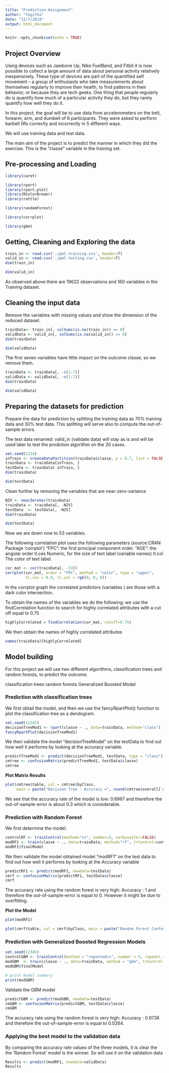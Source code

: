 ---
title: "Prediction-Assignment"
author: "Yogitha"
date: "12/7/2019"
output: html_document
---

```{r setup, include=FALSE}
knitr::opts_chunk$set(echo = TRUE)
```

## Project Overview

Using devices such as Jawbone Up, Nike FuelBand, and Fitbit it is now possible to collect a large amount of data about personal activity relatively inexpensively. These type of devices are part of the quantified self movement – a group of enthusiasts who take measurements about themselves regularly to improve their health, to find patterns in their behavior, or because they are tech geeks. One thing that people regularly do is quantify how much of a particular activity they do, but they rarely quantify how well they do it. 

In this project, the goal will be to use data from accelerometers on the belt, forearm, arm, and dumbell of 6 participants. They were asked to perform barbell lifts correctly and incorrectly in 5 different ways.

We will use training data and test data.

The main aim of the project is to predict the manner in which they did the exercise. This is the "classe" variable in the training set.

## Pre-processing and Loading

```{r caret}
library(caret)
```

```{r}
library(rpart)
library(rpart.plot)
library(RColorBrewer)
library(rattle)
```

```{r}
library(randomForest)
```

```{r}
library(corrplot)
```

```{r}
library(gbm)
```

## Getting, Cleaning and Exploring the data

```{r}
train_in <- read.csv('./pml-training.csv', header=T)
valid_in <- read.csv('./pml-testing.csv', header=T)
dim(train_in)
```

```{r}
dim(valid_in)
```
As observed above there are 19622 observations and 160 variables in the Training dataset.

## Cleaning the input data
Remove the variables with missing values and show the dimension of the reduced dataset.
```{r}
trainData<- train_in[, colSums(is.na(train_in)) == 0]
validData <- valid_in[, colSums(is.na(valid_in)) == 0]
dim(trainData)
```
```{r}
dim(validData)
```

The first seven variables have little impact on the outcome classe, so we remove them.
```{r}
trainData <- trainData[, -c(1:7)]
validData <- validData[, -c(1:7)]
dim(trainData)
```
```{r}
dim(validData)
```

## Preparing the datasets for prediction
Prepare the data for prediction by splitting the training data as 70% training data and 30% test data. This splitting will serve also to compute the out-of-sample errors.

The test data renamed: valid_in (validate data) will stay as is and will be used later to test the prodction algorithm on the 20 cases.
```{r}
set.seed(1234) 
inTrain <- createDataPartition(trainData$classe, p = 0.7, list = FALSE)
trainData <- trainData[inTrain, ]
testData <- trainData[-inTrain, ]
dim(trainData)
```
```{r}
dim(testData)
```

Clean further by removing the variables that are near-zero-variance
```{r}
NZV <- nearZeroVar(trainData)
trainData <- trainData[, -NZV]
testData  <- testData[, -NZV]
dim(trainData)
```
```{r}
dim(testData)
```

Now we are down now to 53 variables.

The following correlation plot uses the following parameters (source:CRAN Package ‘corrplot’) “FPC”: the first principal component order. “AOE”: the angular order tl.cex Numeric, for the size of text label (variable names) tl.col The color of text label.
```{r}
cor_mat <- cor(trainData[, -53])
corrplot(cor_mat, order = "FPC", method = "color", type = "upper", 
         tl.cex = 0.8, tl.col = rgb(0, 0, 0))
```

In the corrplot graph the correlated predictors (variables ) are those with a dark color intersection.

To obtain the names of the variables we do the following:
we use the findCorrelation function to search for highly correlated attributes with a cut off equal to 0.75
```{r}
highlyCorrelated = findCorrelation(cor_mat, cutoff=0.75)
```
We then obtain the names of highly correlated attributes
```{r}
names(trainData)[highlyCorrelated]
```

## Model building
For this project we will use two different algorithms, classification trees and random forests, to predict the outcome.

classification trees
random forests
Generalized Boosted Model

### Prediction with classification trees
We first obtail the model, and then we use the fancyRpartPlot() function to plot the classification tree as a dendogram.
```{r}
set.seed(12345)
decisionTreeMod1 <- rpart(classe ~ ., data=trainData, method="class")
fancyRpartPlot(decisionTreeMod1)
```

We then validate the model “decisionTreeModel” on the testData to find out how well it performs by looking at the accuracy variable.
```{r}
predictTreeMod1 <- predict(decisionTreeMod1, testData, type = "class")
cmtree <- confusionMatrix(predictTreeMod1, testData$classe)
cmtree
```

**Plot Matrix Results**
```{r}
plot(cmtree$table, col = cmtree$byClass, 
     main = paste("Decision Tree - Accuracy =", round(cmtree$overall['Accuracy'], 4)))
```

We see that the accuracy rate of the model is low: 0.6967 and therefore the out-of-sample-error is about 0.3 which is considerable.

### Prediction with Random Forest
We first determine the model.
```{r}
controlRF <- trainControl(method="cv", number=3, verboseIter=FALSE)
modRF1 <- train(classe ~ ., data=trainData, method="rf", trControl=controlRF)
modRF1$finalModel
```

We then validate the model obtained model “modRF1” on the test data to find out how well it performs by looking at the Accuracy variable
```{r}
predictRF1 <- predict(modRF1, newdata=testData)
cmrf <- confusionMatrix(predictRF1, testData$classe)
cmrf
```

The accuracy rate using the random forest is very high: Accuracy : 1 and therefore the out-of-sample-error is equal to 0. However it might be due to overfitting.

**Plot the Model**
```{r}
plot(modRF1)
```

```{r}
plot(cmrf$table, col = cmrf$byClass, main = paste("Random Forest Confusion Matrix: Accuracy =", round(cmrf$overall['Accuracy'], 4)))
```

### Prediction with Generalized Boosted Regression Models

```{r}
set.seed(12345)
controlGBM <- trainControl(method = "repeatedcv", number = 5, repeats = 1)
modGBM  <- train(classe ~ ., data=trainData, method = "gbm", trControl = controlGBM, verbose = FALSE)
modGBM$finalModel
```
```{r}
# print model summary
print(modGBM)
```

Validate the GBM model

```{r}
predictGBM <- predict(modGBM, newdata=testData)
cmGBM <- confusionMatrix(predictGBM, testData$classe)
cmGBM
```

The accuracy rate using the random forest is very high: Accuracy : 0.9736 and therefore the out-of-sample-error is equal to 0.0264.

### Applying the best model to the validation data

By comparing the accuracy rate values of the three models, it is clear the the ‘Random Forest’ model is the winner. So will use it on the validation data
```{r}
Results <- predict(modRF1, newdata=validData)
Results
```


